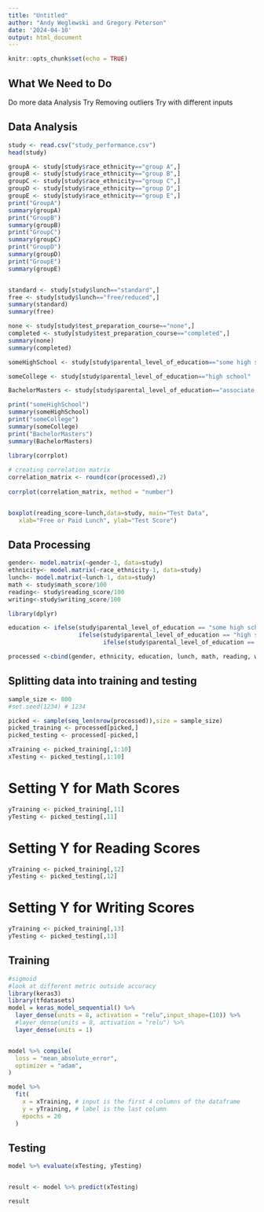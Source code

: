 ```yaml
---
title: "Untitled"
author: "Andy Weglewski and Gregory Peterson"
date: '2024-04-10'
output: html_document
---
```


```r
knitr::opts_chunk$set(echo = TRUE)
```
## What We Need to Do

Do more data Analysis
Try Removing outliers
Try with different inputs

## Data Analysis
```r
study <- read.csv("study_performance.csv")
head(study)

groupA <- study[study$race_ethnicity=="group A",]
groupB <- study[study$race_ethnicity=="group B",]
groupC <- study[study$race_ethnicity=="group C",]
groupD <- study[study$race_ethnicity=="group D",]
groupE <- study[study$race_ethnicity=="group E",]
print("GroupA")
summary(groupA)
print("GroupB")
summary(groupB)
print("GroupC")
summary(groupC)
print("GroupD")
summary(groupD)
print("GroupE")
summary(groupE)


standard <- study[study$lunch=="standard",]
free <- study[study$lunch=="free/reduced",]
summary(standard)
summary(free)

none <- study[study$test_preparation_course=="none",]
completed <- study[study$test_preparation_course=="completed",]
summary(none)
summary(completed)

someHighSchool <- study[study$parental_level_of_education=="some high school",]

someCollege <- study[study$parental_level_of_education=="high school" | study$parental_level_of_education=="some college",]

BachelorMasters <- study[study$parental_level_of_education=="associate's degree" | study$parental_level_of_education=="bachelor's degree" | study$parental_level_of_education=="master's degree",]

print("someHighSchool")
summary(someHighSchool)
print("someCollege")
summary(someCollege)
print("BachelorMasters")
summary(BachelorMasters)

library(corrplot)
 
# creating correlation matrix
correlation_matrix <- round(cor(processed),2)
 
corrplot(correlation_matrix, method = "number")


boxplot(reading_score~lunch,data=study, main="Test Data",
   xlab="Free or Paid Lunch", ylab="Test Score")


```
## Data Processing
```r
gender<- model.matrix(~gender-1, data=study)
ethnicity<- model.matrix(~race_ethnicity-1, data=study)
lunch<- model.matrix(~lunch-1, data=study)
math <- study$math_score/100
reading<- study$reading_score/100
writing<-study$writing_score/100

library(dplyr)

education <- ifelse(study$parental_level_of_education == "some high school", 1,
                    ifelse(study$parental_level_of_education == "high school", 2,
                           ifelse(study$parental_level_of_education == "some college", 2,3)))

processed <-cbind(gender, ethnicity, education, lunch, math, reading, writing)


```

## Splitting data into training and testing
```r
sample_size <- 800
#set.seed(1234) # 1234

picked <- sample(seq_len(nrow(processed)),size = sample_size)
picked_training <- processed[picked,]
picked_testing <- processed[-picked,]

xTraining <- picked_training[,1:10]
xTesting <- picked_testing[,1:10]
```
# Setting Y for Math Scores
```r
yTraining <- picked_training[,11]
yTesting <- picked_testing[,11]
```
# Setting Y for Reading Scores
```r
yTraining <- picked_training[,12]
yTesting <- picked_testing[,12]
```
# Setting Y for Writing Scores
```r
yTraining <- picked_training[,13]
yTesting <- picked_testing[,13]
```
## Training
```r
#sigmoid
#look at different metric outside accuracy
library(keras3)
library(tfdatasets)
model = keras_model_sequential() %>%
  layer_dense(units = 8, activation = "relu",input_shape=(10)) %>%
  #layer_dense(units = 8, activation = "relu") %>%
  layer_dense(units = 1)


model %>% compile(
  loss = "mean_absolute_error",
  optimizer = "adam", 
)

model %>% 
  fit(
    x = xTraining, # input is the first 4 columns of the dataframe
    y = yTraining, # label is the last column
    epochs = 20
  )

```

## Testing
```r
model %>% evaluate(xTesting, yTesting)


result <- model %>% predict(xTesting)

result

```
